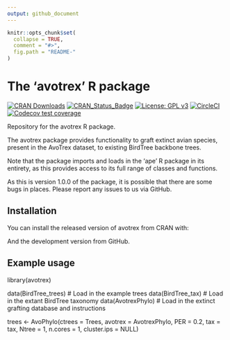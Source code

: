 ```yaml
---
output: github_document
---
```


```r
knitr::opts_chunk$set(
  collapse = TRUE,
  comment = "#>",
  fig.path = "README-"
)
```


# The 'avotrex' R package
[![CRAN Downloads](http://cranlogs.r-pkg.org/badges/grand-total/avotrex)](https://cran.r-project.org/package=avotrex)
[![CRAN_Status_Badge](http://www.r-pkg.org/badges/version/avotrex)](https://cran.r-project.org/package=avotrex)
[![License: GPL v3](https://img.shields.io/badge/License-GPLv3-yellow.svg)](https://www.gnu.org/licenses/gpl-3.0)
[![CircleCI](https://circleci.com/gh/joe-wayman/avotrex/tree/main.svg?style=svg)](https://app.circleci.com/pipelines/github/joe-wayman/avotrex?branch=main)
[![Codecov test coverage](https://codecov.io/gh/joe-wayman/avotrex/branch/main/graph/badge.svg)](https://app.codecov.io/gh/joe-wayman/avotrex?branch=main)


Repository for the avotrex R package.  

The avotrex package provides functionality to graft extinct avian species, present in the AvoTrex dataset, to existing BirdTree backbone trees. 

Note that the package imports and loads in the 'ape' R package in its entirety,
as this provides access to its full range of classes and functions.

As this is version 1.0.0 of the package, it is possible that there are some bugs in places. Please report any issues to us via GitHub.

## Installation

You can install the released version of avotrex from CRAN with:

And the development version from GitHub.

## Example usage

library(avotrex)

data(BirdTree_trees) # Load in the example trees 
data(BirdTree_tax)   # Load in the extant BirdTree taxonomy 
data(AvotrexPhylo)   # Load in the extinct grafting database and instructions

trees <- AvoPhylo(ctrees = Trees, 
avotrex = AvotrexPhylo, PER = 0.2, tax = tax, 
Ntree = 1, n.cores = 1, cluster.ips = NULL)

